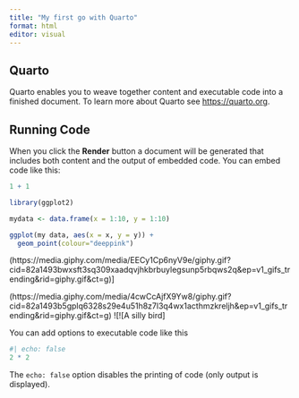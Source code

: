 ```yaml
---
title: "My first go with Quarto"
format: html
editor: visual
---
```


## Quarto

Quarto enables you to weave together content and executable code into a finished document. To learn more about Quarto see <https://quarto.org>.

## Running Code

When you click the **Render** button a document will be generated that includes both content and the output of embedded code. You can embed code like this:

```r
1 + 1
```

```r
library(ggplot2)

mydata <- data.frame(x = 1:10, y = 1:10)

ggplot(my data, aes(x = x, y = y)) +
  geom_point(colour="deeppink")

```

(https://media.giphy.com/media/EECy1Cp6nyV9e/giphy.gif?cid=82a1493bwxsft3sq309xaadqvjhkbrbuylegsunp5rbqws2q&ep=v1_gifs_trending&rid=giphy.gif&ct=g)]

(https://media.giphy.com/media/4cwCcAjfX9Yw8/giphy.gif?cid=82a1493b5gplq6328s29e4u51h8z7l3q4wx1acthmzkreljh&ep=v1_gifs_trending&rid=giphy.gif&ct=g)
![![A silly bird]

You can add options to executable code like this

```r
#| echo: false
2 * 2
```

The `echo: false` option disables the printing of code (only output is displayed).
